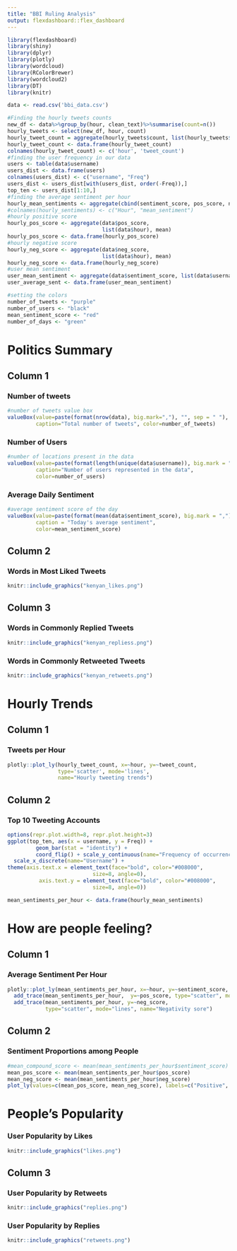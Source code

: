 ```yaml
---
title: "BBI Ruling Analysis"
output: flexdashboard::flex_dashboard
---
```


```r
library(flexdashboard)
library(shiny)
library(dplyr)
library(plotly)
library(wordcloud)
library(RColorBrewer)
library(wordcloud2)
library(DT)
library(knitr)
```

```r
data <- read.csv('bbi_data.csv')
```
```r
#Finding the hourly tweets counts
new_df <- data%>%group_by(hour, clean_text)%>%summarise(count=n())
hourly_tweets <- select(new_df, hour, count)
hourly_tweet_count = aggregate(hourly_tweets$count, list(hourly_tweets$hour), sum)
hourly_tweet_count <- data.frame(hourly_tweet_count)
colnames(hourly_tweet_count) <- c('hour', 'tweet_count')
#finding the user frequency in our data
users <- table(data$username)
users_dist <- data.frame(users)
colnames(users_dist) <- c("username", "Freq")
users_dist <- users_dist[with(users_dist, order(-Freq)),]
top_ten <- users_dist[1:10,]
#finding the average sentiment per hour
hourly_mean_sentiments <- aggregate(cbind(sentiment_score, pos_score, neg_score) ~hour, data=data, FUN=mean)
#colnames(hourly_sentiments) <- c("Hour", "mean_sentiment")
#hourly positive score
hourly_pos_score <- aggregate(data$pos_score, 
                              list(data$hour), mean)
hourly_pos_score <- data.frame(hourly_pos_score)
#hourly negative score
hourly_neg_score <- aggregate(data$neg_score, 
                              list(data$hour), mean)
hourly_neg_score <- data.frame(hourly_neg_score)
#user mean sentiment
user_mean_sentiment <- aggregate(data$sentiment_score, list(data$username), mean)
user_average_sent <- data.frame(user_mean_sentiment)

```
```r
#setting the colors
number_of_tweets <- "purple"
number_of_users <- "black"
mean_sentiment_score <- "red"
number_of_days <- "green"
```


Politics Summary
==================================================

Column 1
--------------------------------------------------

### Number of tweets {.value-box}
```r
#number of tweets value box
valueBox(value=paste(format(nrow(data), big.mark=","), "", sep = " "), 
         caption="Total number of tweets", color=number_of_tweets)
```

### Number of Users {.value-box}
```r
#number of locations present in the data
valueBox(value=paste(format(length(unique(data$username)), big.mark = ","), "", sep=" "), 
         caption="Number of users represented in the data", 
         color=number_of_users)
```


### Average Daily Sentiment {.value-box}
```r
#average sentiment score of the day
valueBox(value=paste(format(mean(data$sentiment_score), big.mark = ","), "", sep=" "), 
         caption = "Today's average sentiment",
         color=mean_sentiment_score)
```


Column 2
--------------------------------------------------------

### Words in Most Liked Tweets

```r
knitr::include_graphics("kenyan_likes.png")
```

Column 3
--------------------------------------------------

### Words in Commonly Replied Tweets

```r
knitr::include_graphics("kenyan_repliess.png")
```

### Words in Commonly Retweeted Tweets

```r
knitr::include_graphics("kenyan_retweets.png")
```




Hourly Trends
===================================================
Column 1
---------------------------------------------------
### Tweets per Hour
```r
plotly::plot_ly(hourly_tweet_count, x=~hour, y=~tweet_count, 
                type='scatter', mode='lines', 
                name="Hourly tweeting trends")
```

Column 2
-----------------------------------------------------

### Top 10 Tweeting Accounts
```r
options(repr.plot.width=8, repr.plot.height=3)
ggplot(top_ten, aes(x = username, y = Freq)) +
         geom_bar(stat = "identity") +
         coord_flip() + scale_y_continuous(name="Frequency of occurrence)") +
  scale_x_discrete(name="Username") +
theme(axis.text.x = element_text(face="bold", color="#008000",
                           size=8, angle=0),
          axis.text.y = element_text(face="bold", color="#008000",
                           size=8, angle=0))
```


```r
mean_sentiments_per_hour <- data.frame(hourly_mean_sentiments)
```



How are people feeling?
========================================================

Column 1
---------------------------------------------------------
### Average Sentiment Per Hour
```r
plotly::plot_ly(mean_sentiments_per_hour, x=~hour, y=~sentiment_score, type='scatter', mode='lines', color="green", name="Compound Score")%>%
  add_trace(mean_sentiments_per_hour,  y=~pos_score, type="scatter", mode="lines", color="#fb5607", name="Positivity score" )%>%
  add_trace(mean_sentiments_per_hour, y=~neg_score, 
            type="scatter", mode="lines", name="Negativity sore")

```

Column 2
---------------------------------------------------------

### Sentiment Proportions among People
```r
#mean_compound_score <- mean(mean_sentiments_per_hour$sentiment_score)
mean_pos_score <- mean(mean_sentiments_per_hour$pos_score)
mean_neg_score <- mean(mean_sentiments_per_hour$neg_score)
plot_ly(values=c(mean_pos_score, mean_neg_score), labels=c("Positive", "Negative"), type="pie")
```


People's Popularity 
=============================================================================

### User Popularity by Likes

```r
knitr::include_graphics("likes.png")
```

Column 3
--------------------------------------------------

### User Popularity by Retweets

```r
knitr::include_graphics("replies.png")
```

### User Popularity by Replies

```r
knitr::include_graphics("retweets.png")
```




